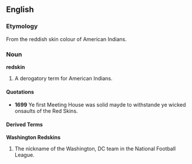 ==English==
===Etymology===
From the reddish skin colour of American Indians.

===Noun===
'''redskin'''

# A derogatory term for American Indians.

====Quotations====
* '''1699''' Ye first Meeting House was solid mayde to withstande ye wicked onsaults of the Red Skins.

====Derived Terms====
'''Washington Redskins'''
# The nickname of the Washington, DC team in the National Football League.